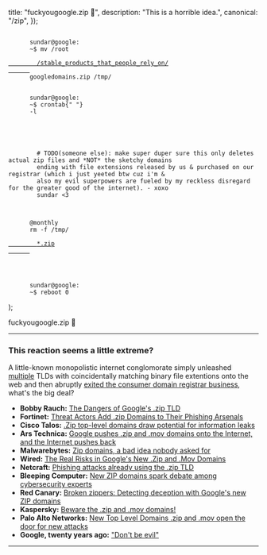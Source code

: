 

  title: "fuckyougoogle.zip 🖕",
  description: "This is a horrible idea.",
  canonical: "/zip",
});

  <div
    className="relative mx-auto my-6 w-full rounded-lg"
    style={{
      background: `url(${backgroundImg.src}) center no-repeat`,
    }}
  >
    <code className="border-ring block rounded-lg border border-solid bg-black/60 p-4 text-sm break-all text-white/90 backdrop-blur-xs backdrop-saturate-150">
      <span style={{ color: "#f95757" }}>sundar</span>@<span style={{ color: "#3b9dd2" }}>google</span>:
      <span style={{ color: "#78df55" }}>~</span>$ <span style={{ color: "#d588fb" }}>mv</span> /root
      <a href="https://killedbygoogle.com/" style={{ color: "inherit" }} className="hover:no-underline">
        /stable_products_that_people_rely_on/
      </a>
      googledomains.zip /tmp/
      <br />
      <span style={{ color: "#f95757" }}>sundar</span>@<span style={{ color: "#3b9dd2" }}>google</span>:
      <span style={{ color: "#78df55" }}>~</span>$ <span style={{ color: "#d588fb" }}>crontab</span>{" "}
      <span style={{ color: "#fd992a" }}>-l</span>
      <br />
      <br />
      <span style={{ color: "#929292" }}>
        # TODO(someone else): make super duper sure this only deletes actual zip files and *NOT* the sketchy domains
        ending with file extensions released by us & purchased on our registrar (which i just yeeted btw cuz i&apos;m &
        also my evil superpowers are fueled by my reckless disregard for the greater good of the internet). - xoxo
        sundar <span style={{ color: "#f95757" }}>&lt;3</span>
      </span>
      <br />
      <span style={{ color: "#78df55" }}>@monthly</span>&nbsp;&nbsp;&nbsp;&nbsp;
      <span style={{ color: "#d588fb" }}>rm</span> <span style={{ color: "#fd992a" }}>-f</span> /tmp/
      <a href="https://fuckyougoogle.zip/" style={{ color: "inherit" }} className="hover:no-underline">
        *.zip
      </a>
      <br />
      <br />
      <span style={{ color: "#f95757" }}>sundar</span>@<span style={{ color: "#3b9dd2" }}>google</span>:
      <span style={{ color: "#78df55" }}>~</span>$ <span style={{ color: "#d588fb" }}>reboot</span> 0
    </code>
  </div>
);

<PageTitle canonical="https://fuckyougoogle.zip">fuckyougoogle.zip 🖕</PageTitle>

<Terminal />

---

### This reaction seems a little extreme?

A little-known monopolistic internet conglomorate simply unleashed [multiple](https://blog.google/products/registry/8-new-top-level-domains-for-dads-grads-tech/) TLDs with coincidentally matching binary file extentions onto the web and then abruptly [exited the consumer domain registrar business](https://newsroom.squarespace.com/blog/squarespace-domains-updates), what's the big deal?

- **Bobby Rauch:** [The Dangers of Google's .zip TLD](https://medium.com/@bobbyrsec/the-dangers-of-googles-zip-tld-5e1e675e59a5)
- **Fortinet:** [Threat Actors Add .zip Domains to Their Phishing Arsenals](https://www.fortinet.com/blog/industry-trends/threat-actors-add-zip-domains-to-phishing-arsenals)
- **Cisco Talos:** [.Zip top-level domains draw potential for information leaks](https://blog.talosintelligence.com/zip-tld-information-leak/)
- **Ars Technica:** [Google pushes .zip and .mov domains onto the Internet, and the Internet pushes back](https://arstechnica.com/information-technology/2023/05/critics-say-googles-new-zip-and-mov-domains-will-be-a-boon-to-scammers/)
- **Malwarebytes:** [Zip domains, a bad idea nobody asked for](https://www.threatdown.com/blog/zip-domains-a-bad-idea-nobody-asked-for/)
- **Wired:** [The Real Risks in Google's New .Zip and .Mov Domains](https://www.wired.com/story/google-zip-mov-domains-phishing-risks/)
- **Netcraft:** [Phishing attacks already using the .zip TLD](https://www.netcraft.com/blog/phishing-attacks-already-using-the-zip-tld/)
- **Bleeping Computer:** [New ZIP domains spark debate among cybersecurity experts](https://www.bleepingcomputer.com/news/security/new-zip-domains-spark-debate-among-cybersecurity-experts/)
- **Red Canary:** [Broken zippers: Detecting deception with Google's new ZIP domains](https://redcanary.com/blog/threat-detection/google-zip-domains/)
- **Kaspersky:** [Beware the .zip and .mov domains!](https://usa.kaspersky.com/blog/zip-mov-domain-extension-confusion/28351/)
- **Palo Alto Networks:** [New Top Level Domains .zip and .mov open the door for new attacks](https://knowledgebase.paloaltonetworks.com/KCSArticleDetail?id=kA14u000000g1wOCAQ)
- **Google, twenty years ago:** ["Don't be evil"](https://web.archive.org/web/20050204181615/http://investor.google.com/conduct.html)

---

<Comments title="fuckyougoogle.zip" />
